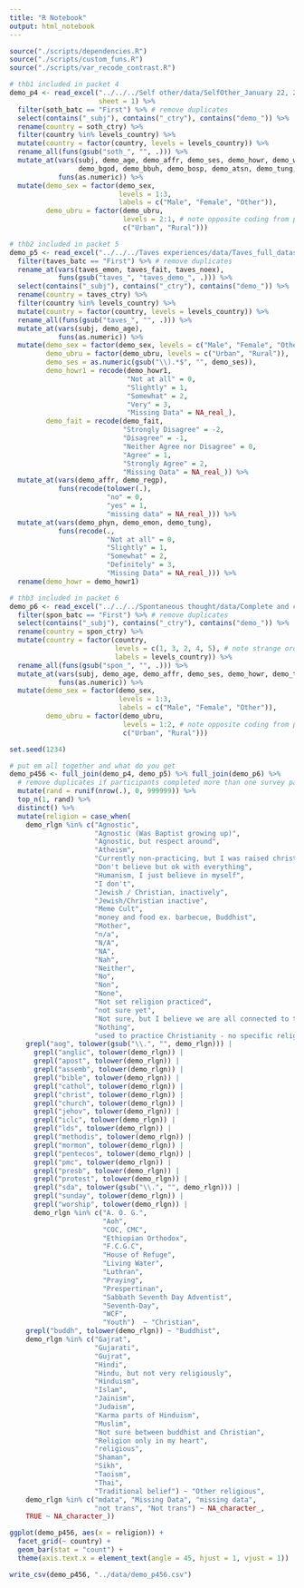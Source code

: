 ```yaml
---
title: "R Notebook"
output: html_notebook
---
```


```r
source("./scripts/dependencies.R")
source("./scripts/custom_funs.R")
source("./scripts/var_recode_contrast.R")
```

```r
# thb1 included in packet 4
demo_p4 <- read_excel("../../../Self other/data/SelfOther_January 22, 2019.xlsx", 
                      sheet = 1) %>%
  filter(soth_batc == "First") %>% # remove duplicates
  select(contains("_subj"), contains("_ctry"), contains("demo_")) %>%
  rename(country = soth_ctry) %>%
  filter(country %in% levels_country) %>%
  mutate(country = factor(country, levels = levels_country)) %>%
  rename_all(funs(gsub("soth_", "", .))) %>%
  mutate_at(vars(subj, demo_age, demo_affr, demo_ses, demo_howr, demo_wors, 
                 demo_bgod, demo_bbuh, demo_bosp, demo_atsn, demo_tung, demo_olang),
            funs(as.numeric)) %>%
  mutate(demo_sex = factor(demo_sex, 
                           levels = 1:3, 
                           labels = c("Male", "Female", "Other")),
         demo_ubru = factor(demo_ubru, 
                            levels = 2:1, # note opposite coding from p6
                            c("Urban", "Rural")))
```

```r
# thb2 included in packet 5
demo_p5 <- read_excel("../../../Taves experiences/data/Taves_full_dataset_sheet5.xlsx") %>%
  filter(taves_batc == "First") %>% # remove duplicates
  rename_at(vars(taves_emon, taves_fait, taves_noex),
            funs(gsub("taves_", "taves_demo_", .))) %>%
  select(contains("_subj"), contains("_ctry"), contains("demo_")) %>%
  rename(country = taves_ctry) %>%
  filter(country %in% levels_country) %>%
  mutate(country = factor(country, levels = levels_country)) %>%
  rename_all(funs(gsub("taves_", "", .))) %>%
  mutate_at(vars(subj, demo_age), 
            funs(as.numeric)) %>%
  mutate(demo_sex = factor(demo_sex, levels = c("Male", "Female", "Other")),
         demo_ubru = factor(demo_ubru, levels = c("Urban", "Rural")),
         demo_ses = as.numeric(gsub("\\).*$", "", demo_ses)),
         demo_howr1 = recode(demo_howr1,
                             "Not at all" = 0,
                             "Slightly" = 1,
                             "Somewhat" = 2,
                             "Very" = 3,
                             "Missing Data" = NA_real_),
         demo_fait = recode(demo_fait,
                            "Strongly Disagree" = -2,
                            "Disagree" = -1,
                            "Neither Agree nor Disagree" = 0,
                            "Agree" = 1,
                            "Strongly Agree" = 2,
                            "Missing Data" = NA_real_)) %>%
  mutate_at(vars(demo_affr, demo_regp),
            funs(recode(tolower(.),
                        "no" = 0,
                        "yes" = 1,
                        "missing data" = NA_real_))) %>%
  mutate_at(vars(demo_phyn, demo_emon, demo_tung),
            funs(recode(.,
                        "Not at all" = 0,
                        "Slightly" = 1,
                        "Somewhat" = 2,
                        "Definitely" = 3,
                        "Missing Data" = NA_real_))) %>%
  rename(demo_howr = demo_howr1)
```

```r
# thb3 included in packet 6
demo_p6 <- read_excel("../../../Spontaneous thought/data/Complete and cleaned dataset_Spon Thought_Jan.23.2018.xlsx", sheet = 2) %>%
  filter(spon_batc == "First") %>% # remove duplicates
  select(contains("_subj"), contains("_ctry"), contains("demo_")) %>%
  rename(country = spon_ctry) %>%
  mutate(country = factor(country, 
                          levels = c(1, 3, 2, 4, 5), # note strange order 
                          labels = levels_country)) %>%
  rename_all(funs(gsub("spon_", "", .))) %>%
  mutate_at(vars(subj, demo_age, demo_affr, demo_ses, demo_howr, demo_tung),
            funs(as.numeric)) %>%
  mutate(demo_sex = factor(demo_sex, 
                           levels = 1:3, 
                           labels = c("Male", "Female", "Other")),
         demo_ubru = factor(demo_ubru, 
                            levels = 1:2, # note opposite coding from p4 
                            c("Urban", "Rural")))
```

```r
set.seed(1234)

# put em all together and what do you get
demo_p456 <- full_join(demo_p4, demo_p5) %>% full_join(demo_p6) %>%
  # remove duplicates if participants completed more than one survey packet
  mutate(rand = runif(nrow(.), 0, 999999)) %>%
  top_n(1, rand) %>%
  distinct() %>%
  mutate(religion = case_when(
    demo_rlgn %in% c("Agnostic",
                     "Agnostic (Was Baptist growing up)",
                     "Agnostic, but respect around",
                     "Atheism",
                     "Currently non-practicing, but I was raised christian",
                     "Don't believe but ok with everything",
                     "Humanism, I just believe in myself",
                     "I don't",
                     "Jewish / Christian, inactively",
                     "Jewish/Christian inactive",
                     "Meme Cult",
                     "money and food ex. barbecue, Buddhist",
                     "Mother",
                     "n/a", 
                     "N/A",
                     "NA", 
                     "Nah",
                     "Neither",
                     "No",
                     "Non",
                     "None",
                     "Not set religion practiced",
                     "not sure yet",
                     "Not sure, but I believe we are all connected to the earth",
                     "Nothing", 
                     "used to practice Christianity - no specific religion at the moment but Christian undertones") ~ "Not religious",
    grepl("aog", tolower(gsub("\\.", "", demo_rlgn))) |
      grepl("anglic", tolower(demo_rlgn)) |
      grepl("apost", tolower(demo_rlgn)) |
      grepl("assemb", tolower(demo_rlgn)) |
      grepl("bible", tolower(demo_rlgn)) |
      grepl("cathol", tolower(demo_rlgn)) |
      grepl("christ", tolower(demo_rlgn)) |
      grepl("church", tolower(demo_rlgn)) |
      grepl("jehov", tolower(demo_rlgn)) |
      grepl("iclc", tolower(demo_rlgn)) |
      grepl("lds", tolower(demo_rlgn)) |
      grepl("methodis", tolower(demo_rlgn)) |
      grepl("mormon", tolower(demo_rlgn)) |
      grepl("pentecos", tolower(demo_rlgn)) |
      grepl("pmc", tolower(demo_rlgn)) |
      grepl("presb", tolower(demo_rlgn)) |
      grepl("protest", tolower(demo_rlgn)) |
      grepl("sda", tolower(gsub("\\.", "", demo_rlgn))) |
      grepl("sunday", tolower(demo_rlgn)) |
      grepl("worship", tolower(demo_rlgn)) |
      demo_rlgn %in% c("A. O. G.", 
                       "Aoh",
                       "COC, CMC",
                       "Ethiopian Orthodox",
                       "F.C.G.C",
                       "House of Refuge",
                       "Living Water",
                       "Luthran",
                       "Praying",
                       "Prespertinan",
                       "Sabbath Seventh Day Adventist",
                       "Seventh-Day",
                       "WCF",
                       "Youth")  ~ "Christian",
    grepl("buddh", tolower(demo_rlgn)) ~ "Buddhist",
    demo_rlgn %in% c("Gajrat", 
                     "Gujarati", 
                     "Gujrat", 
                     "Hindi",
                     "Hindu, but not very religiously", 
                     "Hinduism",
                     "Islam",
                     "Jainism",
                     "Judaism",
                     "Karma parts of Hinduism",
                     "Muslim",
                     "Not sure between buddhist and Christian",
                     "Religion only in my heart",
                     "religious",
                     "Shaman",
                     "Sikh",
                     "Taoism",
                     "Thai",
                     "Traditional belief") ~ "Other religious",
    demo_rlgn %in% c("mdata", "Missing Data", "missing data",
                     "not trans", "Not trans") ~ NA_character_,
    TRUE ~ NA_character_))
```

```r
ggplot(demo_p456, aes(x = religion)) + 
  facet_grid(~ country) + 
  geom_bar(stat = "count") +
  theme(axis.text.x = element_text(angle = 45, hjust = 1, vjust = 1))
```

```r
write_csv(demo_p456, "../data/demo_p456.csv")
```

